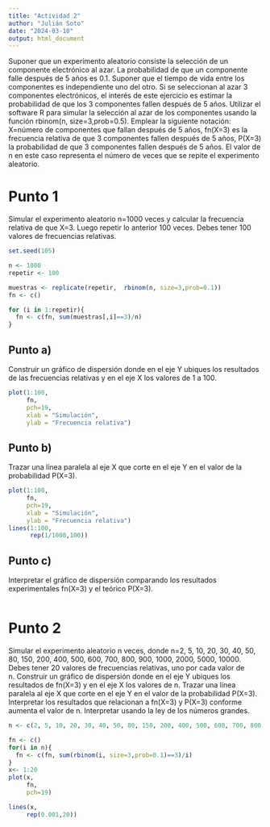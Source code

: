 ```yaml
---
title: "Actividad 2"
author: "Julián Soto"
date: "2024-03-10"
output: html_document
---
```


Suponer que un experimento aleatorio consiste la selección de un componente electrónico al azar. La probabilidad de que un componente falle después de 5 años es 0.1. Suponer que el tiempo de vida entre los componentes es independiente uno del otro. Si se seleccionan al azar 3 componentes electrónicos, el interés de este ejercicio es estimar la probabilidad de que los 3 componentes fallen después de 5 años. Utilizar el software R para simular la selección al azar de los componentes usando la función rbinom(n, size=3,prob=0.5). Emplear la siguiente notación: X=número de componentes que fallan después de 5 años, fn(X=3) es la frecuencia relativa de que 3 componentes fallen después de 5 años, P(X=3) la probabilidad de que 3 componentes fallen después de 5 años. El valor de n en este caso representa el número de veces que se repite el experimento aleatorio.

# Punto 1

Simular el experimento aleatorio n=1000 veces y calcular la frecuencia relativa de que X=3. Luego repetir lo anterior 100 veces. Debes tener 100 valores de frecuencias relativas.

```r
set.seed(105)

n <- 1000
repetir <- 100

muestras <- replicate(repetir,  rbinom(n, size=3,prob=0.1))
fn <- c()

for (i in 1:repetir){
  fn <- c(fn, sum(muestras[,i]==3)/n)
}
```

## Punto a)

Construir un gráfico de dispersión donde en el eje Y ubiques los resultados de las frecuencias relativas y en el eje X los valores de 1 a 100.

```r
plot(1:100,
     fn,
     pch=19,
     xlab = "Simulación",
     ylab = "Frecuencia relativa")
```

## Punto b)

Trazar una línea paralela al eje X que corte en el eje Y en el valor de la probabilidad P(X=3).

```r
plot(1:100,
     fn,
     pch=19,
     xlab = "Simulación",
     ylab = "Frecuencia relativa")
lines(1:100,
      rep(1/1000,100))
```

## Punto c)

Interpretar el gráfico de dispersión comparando los resultados experimentales fn(X=3) y el teórico P(X=3).

```r

```

# Punto 2

Simular el experimento aleatorio n veces, donde n=2, 5, 10, 20, 30, 40, 50, 80, 150, 200, 400, 500, 600, 700, 800, 900, 1000, 2000, 5000, 10000. Debes tener 20 valores de frecuencias relativas, uno por cada valor de n. Construir un gráfico de dispersión donde en el eje Y ubiques los resultados de fn(X=3) y en el eje X los valores de n. Trazar una línea paralela al eje X que corte en el eje Y en el valor de la probabilidad P(X=3). Interpretar los resultados que relacionan a fn(X=3) y P(X=3) conforme aumenta el valor de n. Interpretar usando la ley de los números grandes.

```r
n <- c(2, 5, 10, 20, 30, 40, 50, 80, 150, 200, 400, 500, 600, 700, 800, 900, 1000, 2000, 5000, 10000)

fn <- c()
for(i in n){
  fn <- c(fn, sum(rbinom(i, size=3,prob=0.1)==3)/i)
}
x<- 1:20
plot(x,
     fn,
     pch=19)

lines(x,
     rep(0.001,20))
```
